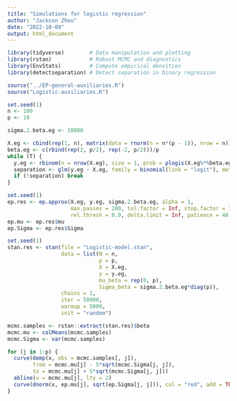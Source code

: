 ```yaml
---
title: "Simulations for logistic regression"
author: "Jackson Zhou"
date: "2022-10-09"
output: html_document
---
```


```r
library(tidyverse)        # Data manipulation and plotting
library(rstan)            # Robust MCMC and diagnostics
library(EnvStats)         # Compute empirical densities
library(detectseparation) # Detect separation in binary regression

source("../EP-general-auxiliaries.R")
source("Logistic-auxiliaries.R")
```

```r
set.seed(1)
n <- 100
p <- 10

sigma.2.beta.eg <- 10000

X.eg <- cbind(rep(1, n), matrix(data = rnorm(n = n*(p - 1)), nrow = n))
beta.eg <- c(rbind(rep(2, p/2), rep(-2, p/2)))/p
while (T) {
  y.eg <- rbinom(n = nrow(X.eg), size = 1, prob = plogis(X.eg%*%beta.eg))
  separation <- glm(y.eg ~ X.eg, family = binomial(link = "logit"), method = "detect_separation")$separation
  if (!separation) break
}
```

```r
set.seed(1)
ep.res <- ep.approx(X.eg, y.eg, sigma.2.beta.eg, alpha = 1,
                    max.passes = 200, tol.factor = Inf, stop.factor = Inf , abs.thresh = 0.5, 
                    rel.thresh = 0.9, delta.limit = Inf, patience = 40, verbose = T)
ep.mu <- ep.res$mu
ep.Sigma <- ep.res$Sigma
```

```r
set.seed(1)
stan.res <- stan(file = "Logistic-model.stan",
                 data = list(N = n,
                             p = p,
                             X = X.eg,
                             y = y.eg,
                             mu_beta = rep(0, p),
                             Sigma_beta = sigma.2.beta.eg*diag(p)),
                 chains = 1,
                 iter = 50000,
                 warmup = 5000,
                 init = "random") 

mcmc.samples <- rstan::extract(stan.res)$beta
mcmc.mu <- colMeans(mcmc.samples)
mcmc.Sigma <- var(mcmc.samples)
```

```r
for (j in 1:p) {
  curve(demp(x, obs = mcmc.samples[, j]),
        from = mcmc.mu[j] - 5*sqrt(mcmc.Sigma[j, j]),
        to = mcmc.mu[j] + 5*sqrt(mcmc.Sigma[j, j]))
  abline(v = mcmc.mu[j], lty = 2)
  curve(dnorm(x, ep.mu[j], sqrt(ep.Sigma[j, j])), col = "red", add = TRUE)
}
```
